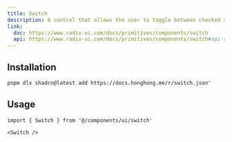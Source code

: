 ```yaml
---
title: Switch
description: A control that allows the user to toggle between checked and not checked.
link:
  doc: https://www.radix-ui.com/docs/primitives/components/switch
  api: https://www.radix-ui.com/docs/primitives/components/switch#api-reference
---
```


<ComponentPreview name='switch/switch' />

## Installation

```bash
pnpm dlx shadcn@latest add https://docs.honghong.me/r/switch.json"
```

## Usage

```tsx
import { Switch } from '@/components/ui/switch'
```

```tsx
<Switch />
```
